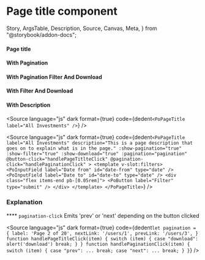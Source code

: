 # Page title component

  Story,
  ArgsTable,
  Description,
  Source,
  Canvas,
  Meta,
} from "@storybook/addon-docs";



<Meta title="Layout/Page Title" component={PoPageTitle} />

<Description of={PoPageTitle} />

#### Page title

<Canvas>
  <Story id="layout-page-title--page-title" />
</Canvas>

#### With Pagination

<Canvas>
  <Story id="layout-page-title--with-pagination" />
</Canvas>

#### With Pagination Filter And Download

<Canvas>
  <Story id="layout-page-title--with-pagination-filter-and-download" />
</Canvas>

#### With Filter And Download

<Canvas>
  <Story id="layout-page-title--with-filter-and-download" />
</Canvas>

#### With Description

<Canvas>
  <Story id="layout-page-title--with-with-description" />
</Canvas>

<Source
  language="js"
  dark
  format={true}
  code={dedent`
    <PoPageTitle label="All Investments" />
  `}
/>

<Source
  language="js"
  dark
  format={true}
  code={dedent`
    <PoPageTitle
        label="All Investments"
        description="This is a page description that goes on to explain what is in the page."
        :show-pagination="true"
        :show-filter="true"
        :show-download="true"
        :pagination="pagination"
        @button-click="handlePageTitlteClick"
        @pagination-click="handlePaginationClick"
      >
      <template v-slot:filters>
        <PoInputField label="Date from" id="date-from" type="date" />
        <PoInputField label="Date to" id="date-to" type="date" />
        <div class="flex items-end pb-[0.05rem]">
          <PoButton label="Filter" type="submit" />
        </div>
      </template>
      </PoPageTitle>
  `}
/>

### Explanation

<ArgsTable of={PoPageTitle} />

\*\*\*\* `pagination-click` Emits 'prev' or 'next' depending on the button clicked

<Source
  language="js"
  dark
  format={true}
  code={dedent`
    let pagination = {
        label: 'Page 2 of 20',
        nextLink: '/users/1',
        prevLink: '/users/3',
    }
    function handlePageTitleClick(item) {
        switch (item) {
            case "download":
            alert('download')
            break;
        }
    }
    function handlePaginationClick(item) {
        switch (item) {
            case "prev":
                ...
                break;
            case "next":
                ...
                break;
        }
    }
  `}
/>
